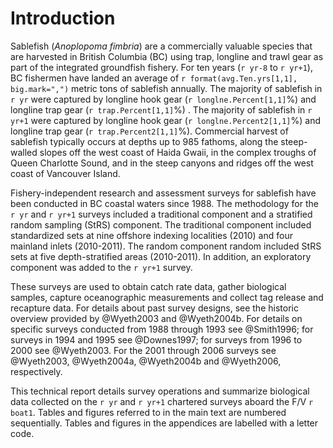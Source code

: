 # Introduction

Sablefish (*Anoplopoma fimbria*) are a commercially valuable species that are harvested in British Columbia (BC) using trap, longline and trawl gear as part of the integrated groundfish fishery. For ten years (`r yr-8` to `r yr+1`),  BC fishermen have landed an average of `r format(avg.Ten.yrs[1,1], big.mark=",")` metric tons of sablefish annually.  The majority of sablefish in `r yr`  were captured by  longline hook gear  (`r longlne.Percent[1,1]`\%) and longline trap gear (`r trap.Percent[1,1]`\%) . The majority of sablefish in  `r yr+1` were  captured  by longline hook gear  (`r longlne.Percent2[1,1]`\%) and longline trap gear  (`r trap.Percent2[1,1]`\%). Commercial harvest of sablefish typically occurs at depths up to 985 fathoms, along the steep-walled slopes off the west coast of Haida Gwaii, in the complex  troughs  of Queen  Charlotte Sound, and in the steep canyons and ridges off the west coast of Vancouver Island. 

Fishery-independent research and assessment surveys for sablefish have been conducted in BC coastal waters since 1988. The methodology for the `r yr` and `r yr+1` surveys included a traditional component and a stratified random sampling (StRS) component.   The traditional component included standardized sets at nine offshore indexing localities (2010) and four mainland inlets (2010-2011).  The random component random included StRS sets at five depth-stratified areas (2010-2011). In addition, an exploratory component was added to the `r yr+1` survey.

These surveys are used to obtain catch rate data, gather biological samples, capture oceanographic measurements and collect tag release and recapture data. For details about past survey designs, see the historic overview provided by @Wyeth2003 and @Wyeth2004b. For details on specific surveys conducted from 1988 through 1993 see @Smith1996; for surveys in 1994 and 1995 see @Downes1997; for surveys from 1996 to 2000 see @Wyeth2003.  For the 2001 through 2006 surveys see @Wyeth2003, @Wyeth2004a, @Wyeth2004b and @Wyeth2006, respectively.  

This technical report details survey operations and summarize biological data collected on the `r yr` and `r yr+1` chartered surveys aboard the F/V `r boat1`. Tables and figures referred to in the main text are numbered sequentially. Tables and figures in the appendices are labelled with a letter code.